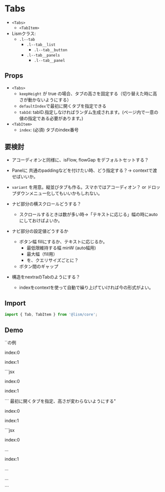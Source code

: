 
# Tabs

- `<Tabs>`
	- `<TabItem>`
- Lismクラス:
	- `.l--tab`
		- `.l--tab__list`
			- `.l--tab__button`
		- `.l--tab__panels`
			- `.l--tab__panel`

## Props

- `<Tabs>`
	- `keepHeight` が true の場合、タブの高さを固定する（切り替えた時に高さが動かないようにする）
	- `defaultIndex`で最初に開くタブを指定できる
	- `tabId`: tabID.指定しなければランダム生成されます。(ページ内で一意の値の指定である必要があります。)
- `<TabItem>`
	- `index`: (必須) タブのindex番号


## 要検討
- アコーディオンと同様に、isFlow, flowGap をデフォルトセットする？
- Panelに 共通のpaddingなどを付けたい時、どう指定する？→ contextで渡せばいいか。
- `variant` を用意。縦並びタブも作る。スマホではアコーディオン？ or ドロップダウンメニュー化してもいいかもしれない。
- ナビ部分の横スクロールどうする？
	- スクロールするときは数が多い時→「テキストに応じる」幅の時にautoにしておけばよいか。

- ナビ部分の設定値どうするか
	- ボタン幅 fillにするか、テキストに応じるか。
		- 最低限維持する幅 minW (auto幅用)
		- 最大幅（fill用）
		- を、クエリサイズごとに？
	- ボタン間のギャップ
- 構造をnextraのTabのようにする？
	- indexをcontextを使って自動で繰り上げていければ今の形式がよい。

## Import

```js
import { Tab, TabItem } from '@lism/core';
```

## Demo

<Demo>
	<Demo.Title>`<Tabs>`の例</Demo.Title>
	<Demo.Preview resize p={20}>
		<Tabs>
			<TabItem label="title1">
				<p>index:0</p>
				<DammyText />
			</TabItem>
			<TabItem label="title2">
				<p>index:1</p>
				<DammyText length="l" />
			</TabItem>
		</Tabs>
	</Demo.Preview>
	<Demo.Code>
		```jsx
		<Tabs>
			<TabItem label="title1">
				<p>index:0</p>
				<DammyText />
			</TabItem>
			<TabItem label="title2">
				<p>index:1</p>
				<DammyText length="l" />
			</TabItem>
		</Tabs>
		```
	</Demo.Code>
</Demo>

 <Demo>
	<Demo.Title>最初に開くタブを指定、高さが変わらないようにする"</Demo.Title>
	<Demo.Preview resize p={20}>
		<Tabs keepHeight defaultIndex={1}>
			<TabItem label="title1" isFlow flowGap='s'>
				<p>index:0</p>
				<DammyText />
			</TabItem>
			<TabItem label="title2" isFlow flowGap='s'>
				<p>index:1</p>
				<DammyText />
				<DammyText length="l" />
			</TabItem>
		</Tabs>
	</Demo.Preview>
	<Demo.Code>
		```jsx
		<Tabs keepHeight defaultIndex={1}>
			<TabItem label="title1" isFlow flowGap='s'>
				<p>index:0</p>
				<p>...</p>
			</TabItem>
			<TabItem label="title2" isFlow flowGap='s'>
				<p>index:1</p>
				<p>...</p>
				<p>...</p>
			</TabItem>
		</Tabs>
		```
	</Demo.Code>
</Demo>
